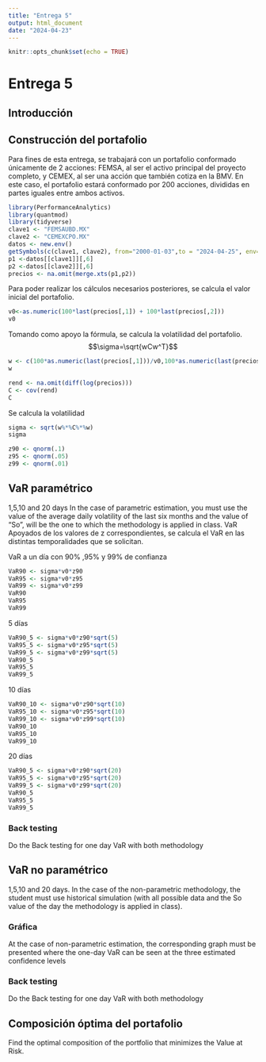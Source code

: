 ---
title: "Entrega 5"
output: html_document
date: "2024-04-23"
---

```{r setup, include=FALSE}
knitr::opts_chunk$set(echo = TRUE)
```

# Entrega 5

## Introducción 




## Construcción del portafolio
Para fines de esta entrega, se trabajará con un portafolio conformado únicamente de 2 acciones: FEMSA, al ser el activo principal del proyecto completo, y CEMEX, al ser una acción que también cotiza en la BMV. En este caso, el portafolio estará conformado por 200 acciones, divididas en partes iguales entre ambos activos. 
```{r}
library(PerformanceAnalytics)
library(quantmod)
library(tidyverse)
clave1 <- "FEMSAUBD.MX"
clave2 <- "CEMEXCPO.MX"
datos <- new.env()
getSymbols(c(clave1, clave2), from="2000-01-03",to = "2024-04-25", env=datos)
p1 <-datos[[clave1]][,6]
p2 <-datos[[clave2]][,6]
precios <- na.omit(merge.xts(p1,p2))
```

Para poder realizar los cálculos necesarios posteriores, se calcula el valor inicial del portafolio. 
```{r}
v0<-as.numeric(100*last(precios[,1]) + 100*last(precios[,2]))
v0
```

Tomando como apoyo la fórmula, se calcula la volatilidad del portafolio. 
$$\sigma=\sqrt{wCw^T}$$

```{r}
w <- c(100*as.numeric(last(precios[,1]))/v0,100*as.numeric(last(precios[,2]))/v0)
w
```
```{r}
rend <- na.omit(diff(log(precios)))
C <- cov(rend)
C
```
Se calcula la volatilidad
```{r}
sigma <- sqrt(w%*%C%*%w)
sigma
```
```{r}
z90 <- qnorm(.1)
z95 <- qnorm(.05)
z99 <- qnorm(.01)
```
## VaR paramétrico
1,5,10 and 20 days
In the case of parametric estimation, you must use the value of the average daily volatility of the last six months and the value of “So”, will be the one to which the methodology is applied in class.
VaR
Apoyados de los valores de z correspondientes, se calcula el VaR en las distintas temporalidades que se solicitan. 

VaR a un día con 90% ,95% y 99% de confianza
```{r}
VaR90 <- sigma*v0*z90
VaR95 <- sigma*v0*z95
VaR99 <- sigma*v0*z99
VaR90
VaR95
VaR99
```
5 días 
```{r}
VaR90_5 <- sigma*v0*z90*sqrt(5)
VaR95_5 <- sigma*v0*z95*sqrt(5)
VaR99_5 <- sigma*v0*z99*sqrt(5)
VaR90_5
VaR95_5
VaR99_5
```
10 días 
```{r}
VaR90_10 <- sigma*v0*z90*sqrt(10)
VaR95_10 <- sigma*v0*z95*sqrt(10)
VaR99_10 <- sigma*v0*z99*sqrt(10)
VaR90_10
VaR95_10
VaR99_10
```
20 días 
```{r}
VaR90_5 <- sigma*v0*z90*sqrt(20)
VaR95_5 <- sigma*v0*z95*sqrt(20)
VaR99_5 <- sigma*v0*z99*sqrt(20)
VaR90_5
VaR95_5
VaR99_5
```
### Back testing
Do the Back testing for one day VaR with both methodology 

## VaR no paramétrico
1,5,10 and 20 days.
In the case of the non-parametric methodology, the student must use historical simulation (with all possible data and the So value of the day the methodology is applied in class).

### Gráfica
At the case of non-parametric estimation, the corresponding graph must be presented where the one-day VaR can be seen at the three estimated confidence levels 

### Back testing
Do the Back testing for one day VaR with both methodology 

## Composición óptima del portafolio
Find the optimal composition of the portfolio that minimizes the Value at Risk.